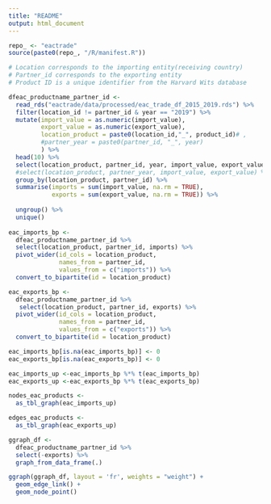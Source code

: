 ```yaml
---
title: "README"
output: html_document
---
```


```r
repo_ <- "eactrade"
source(paste0(repo_, "/R/manifest.R"))
```

```r
# Location corresponds to the importing entity(receiving country)
# Partner_id corresponds to the exporting entity
# Product ID is a unique identifier from the Harvard Wits database

dfeac_productname_partner_id <- 
  read_rds("eactrade/data/processed/eac_trade_df_2015_2019.rds") %>%
  filter(location_id != partner_id & year == "2019") %>%
  mutate(import_value = as.numeric(import_value), 
         export_value = as.numeric(export_value),
         location_product = paste0(location_id,"_", product_id)# ,
         #partner_year = paste0(partner_id, "_", year)
         ) %>%
  head(10) %>% 
  select(location_product, partner_id, year, import_value, export_value) %>%
  #select(location_product, partner_year, import_value, export_value) %>%
  group_by(location_product, partner_id) %>%
  summarise(imports = sum(import_value, na.rm = TRUE), 
            exports = sum(export_value, na.rm = TRUE)) %>%
  
  ungroup() %>%
  unique()
  
eac_imports_bp <-  
  dfeac_productname_partner_id %>%
  select(location_product, partner_id, imports) %>%
  pivot_wider(id_cols = location_product,
              names_from = partner_id, 
              values_from = c("imports")) %>%
  convert_to_bipartite(id = location_product)

eac_exports_bp <-  
  dfeac_productname_partner_id %>%
   select(location_product, partner_id, exports) %>%
  pivot_wider(id_cols = location_product,
              names_from = partner_id, 
              values_from = c("exports")) %>%
  convert_to_bipartite(id = location_product)

eac_imports_bp[is.na(eac_imports_bp)] <- 0
eac_exports_bp[is.na(eac_exports_bp)] <- 0

eac_imports_up <-eac_imports_bp %*% t(eac_imports_bp)
eac_exports_up <-eac_exports_bp %*% t(eac_exports_bp)

nodes_eac_products <-
  as_tbl_graph(eac_imports_up) 

edges_eac_products <-
  as_tbl_graph(eac_exports_up)
```


```r
ggraph_df <- 
  dfeac_productname_partner_id %>% 
  select(-exports) %>%
  graph_from_data_frame(.)

ggraph(ggraph_df, layout = 'fr', weights = "weight") + 
  geom_edge_link() + 
  geom_node_point()
```
